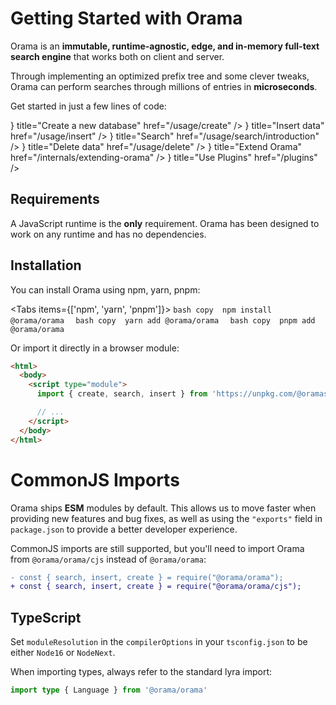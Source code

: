 
# Getting Started with Orama

Orama is an **immutable, runtime-agnostic, edge, and in-memory full-text search engine** that works both on client and server.

Through implementing an optimized prefix tree and some clever tweaks, Orama can perform searches through millions of entries in **microseconds**.

Get started in just a few lines of code:

<Cards>
  <Card
    icon={<BsDatabaseFillAdd style={{ width: 22, height: 22 }} />}
    title="Create a new database"
    href="/usage/create"
  />
  <Card
    icon={<AiFillFileAdd style={{ width: 22, height: 22 }} />}
    title="Insert data"
    href="/usage/insert"
  />
  <Card
    icon={<AiOutlineSearch style={{ width: 22, height: 22 }} />}
    title="Search"
    href="/usage/search/introduction"
  />
  <Card
    icon={<AiFillDelete style={{ width: 22, height: 22 }} />}
    title="Delete data"
    href="/usage/delete"
  />
  <Card
    icon={<BsCodeSlash style={{ width: 22, height: 22 }} />}
    title="Extend Orama"
    href="/internals/extending-orama"
  />
  <Card
    icon={<BsPlugin style={{ width: 22, height: 22 }} />}
    title="Use Plugins"
    href="/plugins"
  />
</Cards>

## Requirements

A JavaScript runtime is the **only** requirement. Orama has been designed to work on any runtime and has no dependencies.

## Installation

You can install Orama using npm, yarn, pnpm:

<Tabs items={['npm', 'yarn', 'pnpm']}>
  <Tab>
    ```bash copy 
    npm install @orama/orama 
    ```
  </Tab>
  <Tab>
    ```bash copy 
    yarn add @orama/orama 
    ```
  </Tab>
  <Tab>
    ```bash copy 
    pnpm add @orama/orama 
    ```
  </Tab>
</Tabs>

Or import it directly in a browser module:

```html copy
<html>
  <body>
    <script type="module">
      import { create, search, insert } from 'https://unpkg.com/@oramasearch/orama@latest/dist/index.js'

      // ...
    </script>
  </body>
</html>
```

# CommonJS Imports

Orama ships **ESM** modules by default. This allows us to move faster when providing new features and bug fixes, as well as using the `"exports"` field in `package.json` to provide a better developer experience.

CommonJS imports are still supported, but you'll need to import Orama from `@orama/orama/cjs` instead of `@orama/orama`:

```diff copy
- const { search, insert, create } = require("@orama/orama");
+ const { search, insert, create } = require("@orama/orama/cjs");
```

## TypeScript

Set `moduleResolution` in the `compilerOptions` in your `tsconfig.json` to be either `Node16` or `NodeNext`.

When importing types, always refer to the standard lyra import:

```ts copy
import type { Language } from '@orama/orama'
```
